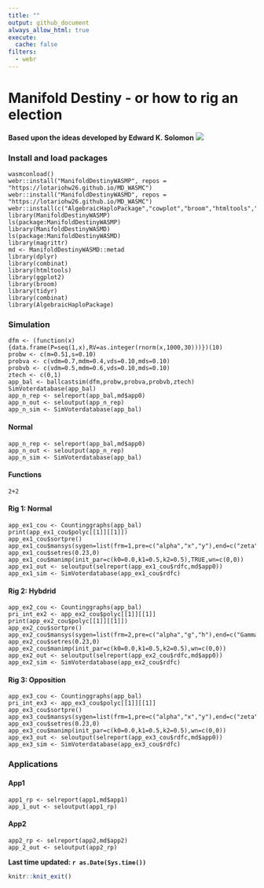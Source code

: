 ```yaml
---
title: ""
output: github_document
always_allow_html: true
execute: 
  cache: false
filters:
  - webr
---
```


# Manifold Destiny - or how to rig an election
**Based upon the ideas developed by Edward K. Solomon**
![](pngs/md.png)

### Install and load packages
```webr-r
wasmconload()
webr::install("ManifoldDestinyWASMP", repos = "https://lotariohw26.github.io/MD_WASMC")
webr::install("ManifoldDestinyWASMD", repos = "https://lotariohw26.github.io/MD_WASMC")
webr::install(c("AlgebraicHaploPackage","cowplot","broom","htmltools","combinat","DT","dplyr","purrr","magrittr","data.table","tidyr","plotly"))
library(ManifoldDestinyWASMP)
ls(package:ManifoldDestinyWASMP)
library(ManifoldDestinyWASMD)
ls(package:ManifoldDestinyWASMD)
library(magrittr)
md <- ManifoldDestinyWASMD::metad
library(dplyr)
library(combinat)
library(htmltools)
library(ggplot2)
library(broom)
library(tidyr)
library(combinat)
library(AlgebraicHaploPackage)
```

### Simulation
```webr-r
dfm <- (function(x){data.frame(P=seq(1,x),RV=as.integer(rnorm(x,1000,30)))})(10)
probw <- c(m=0.51,s=0.10)
probva <- c(vdm=0.7,mdm=0.4,vds=0.10,mds=0.10)
probvb <- c(vdm=0.5,mdm=0.6,vds=0.10,mds=0.10)
ztech <- c(0,1)	
app_bal <- ballcastsim(dfm,probw,probva,probvb,ztech)
SimVoterdatabase(app_bal)
app_n_rep <- selreport(app_bal,md$app0)
app_n_out <- seloutput(app_n_rep)
app_n_sim <- SimVoterdatabase(app_bal)
```

#### Normal
```webr-r
app_n_rep <- selreport(app_bal,md$app0)
app_n_out <- seloutput(app_n_rep)
app_n_sim <- SimVoterdatabase(app_bal)
```

#### Functions
```webr-r
2+2
```

#### Rig 1: Normal
```webr-r
app_ex1_cou <- Countinggraphs(app_bal)
print(app_ex1_cou$polyc[[1]][[1]])
app_ex1_cou$sortpre()
app_ex1_cou$mansys(sygen=list(frm=1,pre=c("alpha","x","y"),end=c("zeta","lamda"),me=c(plnr=1,rot=0)))
app_ex1_cou$setres(0.23,0)
app_ex1_cou$manimp(init_par=c(k0=0.0,k1=0.5,k2=0.5),TRUE,wn=c(0,0))
app_ex1_out <- seloutput(selreport(app_ex1_cou$rdfc,md$app0))
app_ex1_sim <- SimVoterdatabase(app_ex1_cou$rdfc)
```

#### Rig 2: Hybdrid
```webr-r
app_ex2_cou <- Countinggraphs(app_bal)
pri_int_ex2 <- app_ex2_cou$polyc[[1]][[1]]
print(app_ex2_cou$polyc[[1]][[1]])
app_ex2_cou$sortpre()
app_ex2_cou$mansys(sygen=list(frm=2,pre=c("alpha","g","h"),end=c("Gamma","Omega"),FALSE,me=c(plnr=1,rot=0)))
app_ex2_cou$setres(0.23,0)
app_ex2_cou$manimp(init_par=c(k0=0.0,k1=0.5,k2=0.5),wn=c(0,0))
app_ex2_out <- seloutput(selreport(app_ex2_cou$rdfc,md$app0))
app_ex2_sim <- SimVoterdatabase(app_ex2_cou$rdfc)
```

#### Rig 3: Opposition
```webr-r
app_ex3_cou <- Countinggraphs(app_bal)
pri_int_ex3 <- app_ex3_cou$polyc[[1]][[1]]
app_ex3_cou$sortpre()
app_ex3_cou$mansys(sygen=list(frm=1,pre=c("alpha","x","y"),end=c("zeta","lamda"),me=c(plnr=1,rot=0)))
app_ex3_cou$setres(0.23,0)
app_ex3_cou$manimp(init_par=c(k0=0.0,k1=0.5,k2=0.5),wn=c(0,0))
app_ex3_out <- seloutput(selreport(app_ex3_cou$rdfc,md$app0))
app_ex3_sim <- SimVoterdatabase(app_ex3_cou$rdfc)
```

### Applications

#### App1
```webr-r
app1_rp <- selreport(app1,md$app1)
app_1_out <- seloutput(app1_rp)
```

#### App2
```webr-r
app2_rp <- selreport(app2,md$app2)
app_2_out <- seloutput(app2_rp)
```

**Last time updated: `r as.Date(Sys.time())`**

```r
knitr::knit_exit()
```

